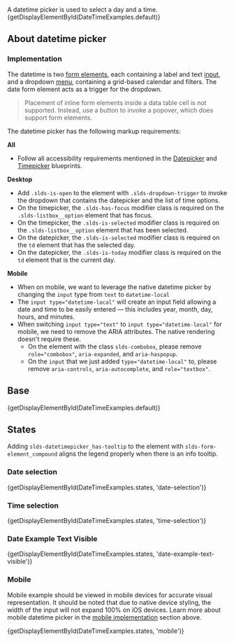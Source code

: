 
<div className="doc lead">
  A datetime picker is used to select a day and a time.
</div>

<CodeView exampleOnly demoStyles="height: 28rem;">
  {getDisplayElementById(DateTimeExamples.default)}
</CodeView>

## About datetime picker

### Implementation

The datetime is two [form elements](/components/form-element), each containing a label and text [input](/components/input), and a dropdown [menu](/components/menus), containing a grid-based calendar and filters. The date form element acts as a trigger for the dropdown.

<Blockquote type="warning">
  <p>
    Placement of inline form elements inside a data table cell is not supported. Instead, use a button to invoke a popover, which does support form elements.
  </p>
</Blockquote>

The datetime picker has the following markup requirements:

**All**

- Follow all accessibility requirements mentioned in the [Datepicker](/components/datepickers) and [Timepicker](/components/timepicker) blueprints.

**Desktop**
- Add `.slds-is-open` to the element with `.slds-dropdown-trigger` to invoke the dropdown that contains the datepicker and the list of time options.
- On the timepicker, the `.slds-has-focus` modifier class is required on the `.slds-listbox__option` element that has focus.
- On the timepicker, the `.slds-is-selected` modifier class is required on the `.slds-listbox__option` element that has been selected.
- On the datepicker, the `.slds-is-selected` modifier class is required on the `td` element that has the selected day.
- On the datepicker, the `.slds-is-today` modifier class is required on the `td` element that is the current day.

**Mobile**
- When on mobile, we want to leverage the native datetime picker by changing the `input` type from `text` to `datetime-local`
- The `input type="datetime-local"` will create an input field allowing a date and time to be easily entered — this includes year, month, day, hours, and minutes.
- When switching `input type="text"` to `input type="datetime-local"` for mobile, we need to remove the ARIA attributes. The native rendering doesn't require these.
  - On the element with the class `slds-combobox`, please remove `role="combobox"`, `aria-expanded`, and `aria-haspopup`.
  - On the `input` that we just added `type="datetime-local"` to, please remove `aria-controls`, `aria-autocomplete`, and `role="textbox"`.

## Base

<CodeView demoStyles="height: 28rem;">
  {getDisplayElementById(DateTimeExamples.default)}
</CodeView>

## States
Adding `slds-datetimepicker_has-tooltip` to the element with `slds-form-element_compound` aligns the legend properly when there is an info tooltip.

### Date selection

<CodeView demoStyles="height: 28rem;">
  {getDisplayElementById(DateTimeExamples.states, 'date-selection')}
</CodeView>

### Time selection

<CodeView demoStyles="height: 28rem;">
  {getDisplayElementById(DateTimeExamples.states, 'time-selection')}
</CodeView>

### Date Example Text Visible
<CodeView demoStyles="height: 6rem;">
  {getDisplayElementById(DateTimeExamples.states, 'date-example-text-visible')}
</CodeView>

### Mobile

Mobile example should be viewed in mobile devices for accurate visual representation. It should be noted that due to native device styling, the width of the input will not expand 100% on iOS devices. Learn more about mobile datetime picker in the [mobile implementation](/components/datetime-picker/#Implementation) section above.

<CodeView demoStyles="height: 5rem;">
  {getDisplayElementById(DateTimeExamples.states, 'mobile')}
</CodeView>
